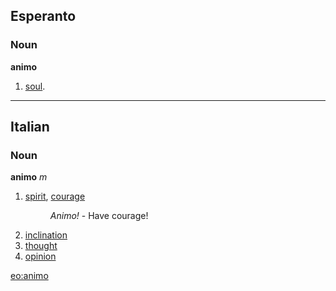 ==Esperanto==
===Noun===
'''animo'''
# [[soul]].

----

==Italian==
===Noun===
'''animo''' ''m''
# [[spirit]], [[courage]]
#: ''Animo!'' - Have courage!
# [[inclination]]
# [[thought]]
# [[opinion]]


[[eo:animo]]
